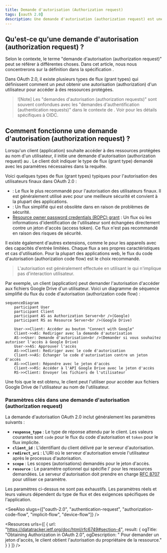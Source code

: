 ```yaml
---
title: Demande d'autorisation (Authorization request)
tags: [oauth 2.0]
description: Une demande d'autorisation (authorization request) est une requête OAuth 2.0 pour autoriser un client à accéder à des ressources protégées au nom d'un utilisateur. C'est la première étape des flux d'autorisation utilisateur dans OAuth 2.0.
---
```


## Qu'est-ce qu'une demande d'autorisation (authorization request) ?

Selon le contexte, le terme "demande d'autorisation (authorization request)" peut se référer à différentes choses. Dans cet article, nous nous concentrerons sur la définition dans la spécification <Ref slug="oauth-2.0" />.

Dans OAuth 2.0, il existe plusieurs types de flux (grant types) qui définissent comment un <Ref slug="client" /> peut obtenir une autorisation (authorization) d'un utilisateur pour accéder à des ressources protégées.

> ![Note]
> Les "demandes d'autorisation (authorization requests)" sont souvent confondues avec les "demandes d'authentification (authentication requests)" dans le contexte de <Ref slug="openid-connect" />. Voir <Ref slug="authentication-request" /> pour les détails spécifiques à OIDC.

## Comment fonctionne une demande d'autorisation (authorization request) ?

Lorsqu'un client (application) souhaite accéder à des ressources protégées au nom d'un utilisateur, il initie une demande d'autorisation (authorization request) au <Ref slug="authorization-server" />. Le client doit indiquer le type de flux (grant type) demandé avec les paramètres nécessaires dans la requête.

Voici quelques types de flux (grant types) typiques pour l'autorisation des utilisateurs finaux dans OAuth 2.0 :

- <Ref slug="authorization-code-flow" /> : Le flux le plus recommandé pour l'autorisation des utilisateurs finaux. Il est généralement utilisé avec <Ref slug="pkce" /> pour une meilleure sécurité et convient à la plupart des applications.
- <Ref slug="implicit-flow" /> : Un flux simplifié qui est obsolète dans <Ref slug="oauth-2.1" /> en raison de problèmes de sécurité.
- [Resource owner password credentials (ROPC) grant](https://datatracker.ietf.org/doc/html/rfc6749#section-4.3) : Un flux où les informations d'identification de l'utilisateur sont échangées directement contre un jeton d'accès (access token). Ce flux n'est pas recommandé en raison des risques de sécurité.

Il existe également d'autres extensions, comme le <Ref slug="device-flow" /> pour les appareils avec des capacités d'entrée limitées. Chaque flux a ses propres caractéristiques et cas d'utilisation. Pour la plupart des applications web, le flux du code d'autorisation (authorization code flow) est le choix recommandé.

> L'autorisation <Ref slug="machine-to-machine" /> est généralement effectuée en utilisant le <Ref slug="client-credentials-flow" /> qui n'implique pas d'interaction utilisateur.

Par exemple, un client (application) peut demander l'autorisation d'accéder aux fichiers Google Drive d'un utilisateur. Voici un diagramme de séquence simplifié du flux du code d'autorisation (authorization code flow) :

```mermaid
sequenceDiagram
    participant User
    participant Client
    participant AS as Authorization Server<br />(Google)
    participant RS as Resource Server<br />(Google Drive)

    User->>Client: Accéder au bouton "Connect with Google"
    Client->>AS: Rediriger avec la demande d'autorisation
    AS->>User: Demande d'autorisation<br />(Demander si vous souhaitez autoriser l'accès à Google Drive)
    User->>AS: Approuver l'accès
    AS->>Client: Rediriger avec le code d'autorisation
    Client->>AS: Échanger le code d'autorisation contre un jeton d'accès
    AS->>Client: Répondre avec le jeton d'accès
    Client->>RS: Accéder à l'API Google Drive avec le jeton d'accès
    RS->>Client: Envoyer les fichiers de l'utilisateur
```

Une fois que le <Ref slug="access-token" /> est obtenu, le client peut l'utiliser pour accéder aux fichiers Google Drive de l'utilisateur au nom de l'utilisateur.

### Paramètres clés dans une demande d'autorisation (authorization request)

La demande d'autorisation OAuth 2.0 inclut généralement les paramètres suivants :

- **`response_type`** : Le type de réponse attendu par le client. Les valeurs courantes sont `code` pour le flux du code d'autorisation et `token` pour le flux implicite.
- **`client_id`** : L'identifiant du client délivré par le serveur d'autorisation.
- **`redirect_uri`** : L'URI où le serveur d'autorisation envoie l'utilisateur après le processus d'autorisation.
- **`scope`** : Les <Ref slug="scope">scopes</Ref> (autorisations) demandés pour le jeton d'accès.
- **`resource`** : Le paramètre optionnel qui spécifie l'<Ref slug="resource-indicator" /> pour les ressources demandées. Le serveur d'autorisation doit prendre en charge [RFC 8707](https://datatracker.ietf.org/doc/html/rfc8707) pour utiliser ce paramètre.

Les paramètres ci-dessus ne sont pas exhaustifs. Les paramètres réels et leurs valeurs dépendent du type de flux et des exigences spécifiques de l'application.

<SeeAlso slugs={["oauth-2.0", "authentication-request", "authorization-code-flow", "implicit-flow", "device-flow"]} />

<Resources
  urls={[
    { url: "https://datatracker.ietf.org/doc/html/rfc6749#section-4", result: {
      ogTitle: "Obtaining Authorization in OAuth 2.0",
      ogDescription: " Pour demander un jeton d'accès, le client obtient l'autorisation du propriétaire de la ressource."
    } }
  ]}
/>